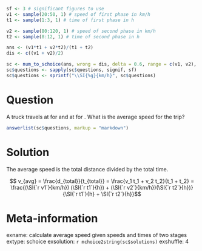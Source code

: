 ```r
sf <- 3 # significant figures to use
v1 <- sample(20:50, 1) # speed of first phase in km/h
t1 <- sample(1:3, 1) # time of first phase in h

v2 <- sample(80:120, 1) # speed of second phase in km/h
t2 <- sample(8:12, 1) # time of second phase in h

ans <- (v1*t1 + v2*t2)/(t1 + t2)
dis <- c((v1 + v2)/2)

sc <- num_to_schoice(ans, wrong = dis, delta = 0.6, range = c(v1, v2), format = FALSE)
sc$questions <- sapply(sc$questions, signif, sf)
sc$questions <- sprintf("\\SI{%g}{km/h}", sc$questions)
```

Question
========
A truck travels at \SI{`r v1`}{km/h} for \SI{`r t1`}{hours} and at \SI{`r v2`}{km/h} for \SI{`r t2`}{hours}. What is the average speed for the trip?

```r
answerlist(sc$questions, markup = "markdown")
```

Solution
========
The average speed is the total distance divided by the total time.

$$ v_{avg} = \frac{d_{total}}{t_{total}} = \frac{v_1 t_1 + v_2 t_2}{t_1 + t_2} = \frac{(\SI{`r v1`}{km/h}) (\SI{`r t1`}{h}) + (\SI{`r v2`}{km/h})(\SI{`r t2`}{h})}{\SI{`r t1`}{h} + \SI{`r t2`}{h}}$$

Meta-information
================
exname: calculate average speed given speeds and times of two stages
extype: schoice
exsolution: `r mchoice2string(sc$solutions)`
exshuffle: 4
